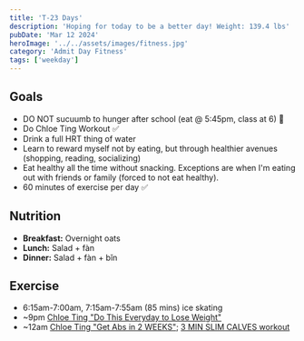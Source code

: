 ```yaml
---
title: 'T-23 Days'
description: 'Hoping for today to be a better day! Weight: 139.4 lbs'
pubDate: 'Mar 12 2024'
heroImage: '../../assets/images/fitness.jpg'
category: 'Admit Day Fitness'
tags: ['weekday']
---
```


## Goals

- DO NOT sucuumb to hunger after school (eat @ 5:45pm, class at 6) 🥲
- Do Chloe Ting Workout ✅
- Drink a full HRT thing of water
- Learn to reward myself not by eating, but through healthier avenues (shopping, reading, socializing)
- Eat healthy all the time without snacking. Exceptions are when I'm eating out with friends or family (forced to not eat healthy).
- 60 minutes of exercise per day ✅

## Nutrition

- **Breakfast:** Overnight oats
- **Lunch:** Salad + fàn
- **Dinner:** Salad + fàn + bǐn

## Exercise

- 6:15am-7:00am, 7:15am-7:55am (85 mins) ice skating
- ~9pm [Chloe Ting "Do This Everyday to Lose Weight"](https://www.youtube.com/watch?v=2MoGxae-zyo)
- ~12am [Chloe Ting "Get Abs in 2 WEEKS"](https://www.youtube.com/watch?v=2pLT-olgUJs); [3 MIN SLIM CALVES workout](https://www.youtube.com/watch?v=7UyhQ88ZOSU)
